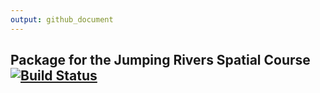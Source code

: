 ```yaml
---
output: github_document
---
```

## Package for the Jumping Rivers Spatial Course [![Build Status](https://api.travis-ci.org/jr-packages/jrSpatial.png?branch=master)](https://travis-ci.org/jr-packages/)
